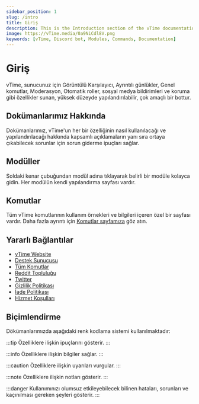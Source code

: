 ```yaml
---
sidebar_position: 1
slug: /intro
title: Giriş
description: This is the Introduction section of the vTime documentation. It provides an overview of the bot's features, modules, commands, and essential resources, along with a color-coding system for formatting information.
image: https://vTime.media/0a9NiCdl8V.png
keywords: [vTime, Discord bot, Modules, Commands, Documentation]
---
```


# Giriş

vTime, sunucunuz için Görüntülü Karşılayıcı, Ayrıntılı günlükler, Genel komutlar, Moderasyon, Otomatik roller, sosyal medya bildirimleri ve koruma gibi özellikler sunan, yüksek düzeyde yapılandırılabilir, çok amaçlı bir bottur.

## Dokümanlarımız Hakkında

Dokümanlarımız, vTime'un her bir özelliğinin nasıl kullanılacağı ve yapılandırılacağı hakkında kapsamlı açıklamaların yanı sıra ortaya çıkabilecek sorunlar için sorun giderme ipuçları sağlar.

## Modüller

Soldaki kenar çubuğundan modül adına tıklayarak belirli bir modüle kolayca gidin. Her modülün kendi yapılandırma sayfası vardır.

## Komutlar

Tüm vTime komutlarının kullanım örnekleri ve bilgileri içeren özel bir sayfası vardır. Daha fazla ayrıntı için [Komutlar sayfamıza](https://vTime.io/commands) göz atın.

## Yararlı Bağlantılar

- [vTime Website](https://vTime.io/)
- [Destek Sunucusu](https://discord.gg/vTime)
- [Tüm Komutlar](https://vTime.io/commands)
- [Reddit Topluluğu](https://www.reddit.com/r/vTime)
- [Twitter](https://twitter.com/tryvTime)
- [Gizlilik Politikası](https://vTime.io/privacy-policy)
- [İade Politikası](https://vTime.io/refund-policy)
- [Hizmet Koşulları](https://vTime.io/terms-of-use)

## Biçimlendirme

Dökümanlarımızda aşağıdaki renk kodlama sistemi kullanılmaktadır:

:::tip
Özelliklere ilişkin ipuçlarını gösterir.
:::

:::info
Özelliklere ilişkin bilgiler sağlar.
:::

:::caution
Özelliklere ilişkin uyarıları vurgular.
:::

:::note
Özelliklere ilişkin notları gösterir.
:::

:::danger
Kullanımınızı olumsuz etkileyebilecek bilinen hataları, sorunları ve kaçınılması gereken şeyleri gösterir.
:::
